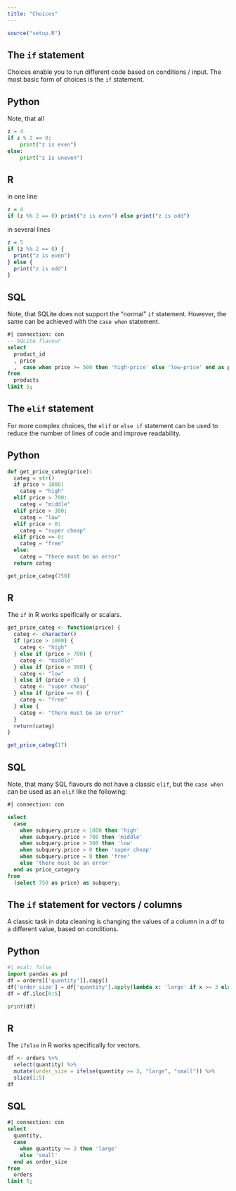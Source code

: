 ```yaml
---
title: "Choices"
---
```

```r
source("setup.R")
```
## The `if` statement
Choices enable you to run different code based on conditions / input.
The most basic form of choices is the `if` statement.

::: {.panel-tabset}

## Python
Note, that all
```python
z = 4
if z % 2 == 0:
    print("z is even")
else:
    print("z is uneven")
```

## R
in one line
```r
z = 4
if (z %% 2 == 0) print("z is even") else print("z is odd")
```

in several lines
```r
z = 5
if (z %% 2 == 0) {
  print("z is even")
} else {
  print("z is odd")
}
```

## SQL
Note, that SQLite does not support the "normal" `if` statement. However, the same can be achieved with the `case when` statement.
```sql
#| connection: con
-- SQLite flavour
select
  product_id
  , price
  ,  case when price >= 500 then 'high-price' else 'low-price' end as price_categ
from
  products
limit 5;
```
:::

## The `elif` statement
For more complex choices, the `elif` or `else if` statement can be used to reduce the number of lines of code and improve readability.

::: {.panel-tabset}
## Python
```python
def get_price_categ(price):
  categ = str()
  if price > 1000:
    categ = "high"
  elif price > 700:
    categ = "middle"
  elif price > 300:
    categ = "low"
  elif price > 0:
    categ = "super cheap"
  elif price == 0:
    categ = "free"
  else:
    categ = "there must be an error"
  return categ

get_price_categ(750)  
```

## R
The `if` in R works speifically or scalars.
```r
get_price_categ <- function(price) {
  categ <- character()
  if (price > 1000) {
    categ <- "high"
  } else if (price > 700) {
    categ <- "middle"
  } else if (price > 300) {
    categ <- "low"
  } else if (price > 0) {
    categ <- "super cheap"
  } else if (price == 0) {
    categ <- "free"
  } else {
    categ <- "there must be an error"
  }
  return(categ)
}

get_price_categ(17)
```

## SQL
Note, that many SQL flavours do not have a classic `elif`, but the `case when` can be used as an `elif` like the following:
```sql
#| connection: con

select 
  case 
    when subquery.price > 1000 then 'high'
    when subquery.price > 700 then 'middle'
    when subquery.price > 300 then 'low'
    when subquery.price > 0 then 'super cheap'
    when subquery.price = 0 then 'free'
    else 'there must be an error'
  end as price_category
from
  (select 750 as price) as subquery;
```
:::

## The `if` statement for vectors / columns
A classic task in data cleaning is changing the values of a column in a df to a different value, based on conditions.

::: {.panel-tabset}
## Python
```python
#| eval: false
import pandas as pd
df = orders[['quantity']].copy()
df['order_size'] = df['quantity'].apply(lambda x: 'large' if x >= 3 else 'small')
df = df.iloc[0:5]

print(df)

```

## R
The `ifelse` in R works specifically for vectors.
```r
df <- orders %>% 
  select(quantity) %>% 
  mutate(order_size = ifelse(quantity >= 3, "large", "small")) %>% 
  slice(1:5)
df
```

## SQL
```sql
#| connection: con
select 
  quantity,
  case
    when quantity >= 3 then 'large'
    else 'small'
  end as order_size
from 
  orders
limit 5;
```
:::